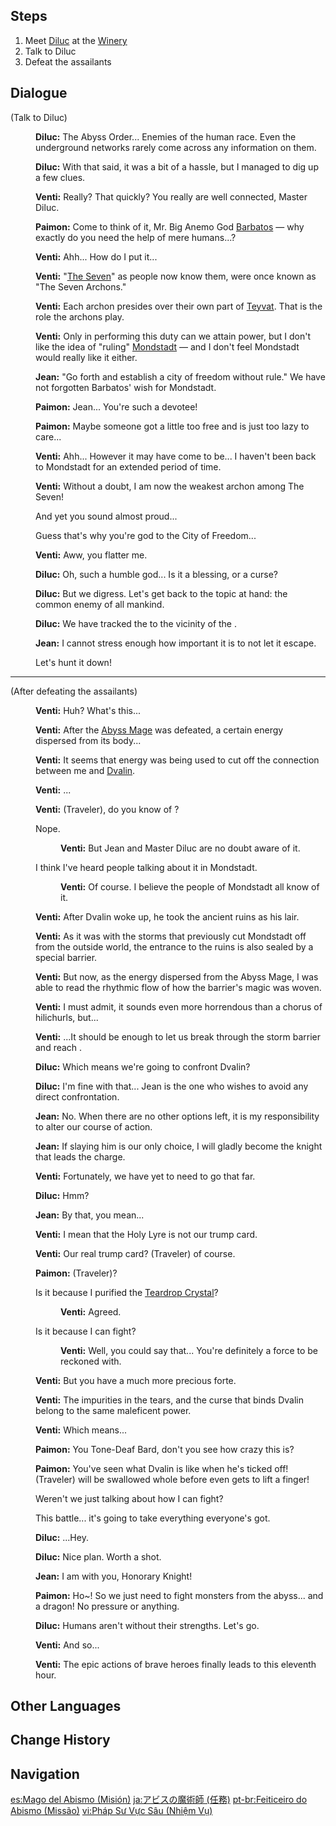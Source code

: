 {{About|the quest|the enemy type|Abyss Mages}}
{{Quest Infobox
|id            = 00397
|image         = Archon Quest C0A3 Abyss Mage.png
|title         = Abyss Mage
|type          = Archon
|chapter       = Prologue
|actNum        = III
|act           = Song of the Dragon and Freedom
|part          = 1
|startLocation = [[Dawn Winery]], [[Mondstadt]]
|region        = Mondstadt
|area          = Windwail Highland
|subarea       = Dawn Winery
|prev          = Reunion With the Dragon
|next          = Hurdle
|exp           = 350
|mora          = 10,725
|other         = {{Card|Adventurer's Experience|4}}{{Card|Mystic Enhancement Ore|2}}
|characters    = Diluc;Jean;Paimon;Traveler;Venti
|voiced        = yes
}}
{{TeyvatQuest|0|3|part=1|title=Abyss Mage}}

==Steps==
#Meet [[Diluc]] at the [[Dawn Winery|Winery]]
#Talk to Diluc
#Defeat the assailants {{Enemy List|Hydro Abyss Mage;Hydro Samachurl;Cryo Hilichurl Shooter}}

==Dialogue==
{{Quest Description|You used the [[Holy Lyre der Himmel]] to summon [[Stormterror]], only to be prevented from saving it due to the interference of the [[Abyss Order]]. But you haven't given up yet &mdash; Diluc has been able to swiftly obtain a new lead...}}
{{dialogue start}}
;(Talk to Diluc)
:{{A|vo mdaq064 1 diluc 01.ogg}} '''Diluc:''' The Abyss Order... Enemies of the human race. Even the underground networks rarely come across any information on them.
:{{A|vo mdaq064 1 diluc 02.ogg}} '''Diluc:''' With that said, it was a bit of a hassle, but I managed to dig up a few clues.
:{{A|vo mdaq064 1 venti 01.ogg}} '''Venti:''' Really? That quickly? You really are well connected, Master Diluc.
:{{A|vo mdaq064 1 paimon 01.ogg}} '''Paimon:''' Come to think of it, Mr. Big Anemo God [[Barbatos]] &mdash; why exactly do you need the help of mere humans...?
:{{A|vo mdaq064 1 venti 02.ogg}} '''Venti:''' Ahh... How do I put it...
:{{A|vo mdaq064 1 venti 03.ogg}} '''Venti:''' "[[The Seven]]" as people now know them, were once known as "The Seven Archons."
:{{A|vo mdaq064 1 venti 04.ogg}} '''Venti:''' Each archon presides over their own part of [[Teyvat]]. That is the role the archons play.
:{{A|vo mdaq064 1 venti 05.ogg}} '''Venti:''' Only in performing this duty can we attain power, but I don't like the idea of "ruling" [[Mondstadt]] &mdash; and I don't feel Mondstadt would really like it either.
:{{A|vo mdaq064 1 qin 01.ogg}} '''Jean:''' "Go forth and establish a city of freedom without rule." We have not forgotten Barbatos' wish for Mondstadt.
:{{A|vo mdaq064 1 paimon 02.ogg}} '''Paimon:''' Jean... You're such a devotee!
:{{A|vo mdaq064 1 paimon 03.ogg}} '''Paimon:''' Maybe someone got a little too free and is just too lazy to care...
:{{A|vo mdaq064 1 venti 06.ogg}} '''Venti:''' Ahh... However it may have come to be... I haven't been back to Mondstadt for an extended period of time.
:{{A|vo mdaq064 1 venti 07.ogg}} '''Venti:''' Without a doubt, I am now the weakest archon among The Seven!
:{{DIcon}} And yet you sound almost proud...
:{{DIcon}} Guess that's why you're god to the City of Freedom...
:{{A|vo mdaq064 1 venti 08.ogg}} '''Venti:''' Aww, you flatter me.
:{{A|vo mdaq064 1 diluc 03.ogg}} '''Diluc:''' Oh, such a humble god... Is it a blessing, or a curse?
:{{A|vo mdaq064 1 diluc 04.ogg}} '''Diluc:''' But we digress. Let's get back to the topic at hand: the common enemy of all mankind.
:{{A|vo mdaq064 1 diluc 05.ogg}} '''Diluc:''' We have tracked the {{Color|buzzword|Abyss Mage}} to the vicinity of the {{Color|buzzword|winery}}.
:{{A|vo mdaq064 1 qin 02.ogg}} '''Jean:''' I cannot stress enough how important it is to not let it escape.
:{{DIcon}} Let's hunt it down!
----
;(After defeating the assailants)
:{{A|vo mdaq064 3 venti 01.ogg}} '''Venti:''' Huh? What's this...
:{{A|vo mdaq064 3 venti 02.ogg}} '''Venti:''' After the [[Abyss Mage]] was defeated, a certain energy dispersed from its body...
:{{A|vo mdaq064 3 venti 03.ogg}} '''Venti:''' It seems that energy was being used to cut off the connection between me and [[Dvalin]].
:{{A|vo mdaq064 3 venti 04.ogg}} '''Venti:''' ...
:{{A|vo mdaq064 3 venti 05.ogg}} '''Venti:''' (Traveler), do you know of {{Color|buzzword|Stormterror's Lair}}?
:{{DIcon}} Nope.
::{{A|vo mdaq064 3 venti 06a.ogg}} '''Venti:''' But Jean and Master Diluc are no doubt aware of it.
:{{DIcon}} I think I've heard people talking about it in Mondstadt.
::{{A|vo mdaq064 3 venti 06b.ogg}} '''Venti:''' Of course. I believe the people of Mondstadt all know of it.
:{{A|vo mdaq064 3 venti 07.ogg}} '''Venti:''' After Dvalin woke up, he took the ancient ruins as his lair.
:{{A|vo mdaq064 3 venti 08.ogg}} '''Venti:''' As it was with the storms that previously cut Mondstadt off from the outside world, the entrance to the ruins is also sealed by a special barrier.
:{{A|vo mdaq064 3 venti 09.ogg}} '''Venti:''' But now, as the energy dispersed from the Abyss Mage, I was able to read the rhythmic flow of how the barrier's magic was woven.
:{{A|vo mdaq064 3 venti 10.ogg}} '''Venti:''' I must admit, it sounds even more horrendous than a chorus of hilichurls, but...
:{{A|vo mdaq064 3 venti 11.ogg}} '''Venti:''' ...It should be enough to let us break through the storm barrier and reach {{Color|buzzword|Stormterror's Lair}}.
:{{A|vo mdaq064 3 diluc 01.ogg}} '''Diluc:''' Which means we're going to confront Dvalin?
:{{A|vo mdaq064 3 diluc 02.ogg}} '''Diluc:''' I'm fine with that... Jean is the one who wishes to avoid any direct confrontation.
:{{A|vo mdaq064 3 qin 01.ogg}} '''Jean:''' No. When there are no other options left, it is my responsibility to alter our course of action.
:{{A|vo mdaq064 3 qin 02.ogg}} '''Jean:''' If slaying him is our only choice, I will gladly become the knight that leads the charge.
:{{A|vo mdaq064 3 venti 12.ogg}} '''Venti:''' Fortunately, we have yet to need to go that far.
:{{A|vo mdaq064 3 diluc 03.ogg}} '''Diluc:''' Hmm?
:{{A|vo mdaq064 3 qin 03.ogg}} '''Jean:''' By that, you mean...
:{{A|vo mdaq064 3 venti 13.ogg}} '''Venti:''' I mean that the Holy Lyre is not our trump card.
:{{A|vo mdaq064 3 venti 14.ogg}} '''Venti:''' Our real trump card? (Traveler) of course.
:{{A|vo mdaq064 3 paimon 01.ogg}} '''Paimon:''' (Traveler)?
:{{DIcon}} Is it because I purified the [[Teardrop Crystal]]?
::{{A|vo mdaq064 3 venti 15a.ogg}} '''Venti:''' Agreed.
:{{DIcon}} Is it because I can fight?
::{{A|vo mdaq064 3 venti 15b 1.ogg}} '''Venti:''' Well, you could say that... You're definitely a force to be reckoned with.
:{{A|vo mdaq064 3 venti 15b 2.ogg}} '''Venti:''' But you have a much more precious forte.
:{{A|vo mdaq064 3 venti 16.ogg}} '''Venti:''' The impurities in the tears, and the curse that binds Dvalin belong to the same maleficent power.
:{{A|vo mdaq064 3 venti 17.ogg}} '''Venti:''' Which means...
:{{A|vo mdaq064 3 paimon 02.ogg}} '''Paimon:''' You Tone-Deaf Bard, don't you see how crazy this is?
:{{A|vo mdaq064 3 paimon 03.ogg}} '''Paimon:''' You've seen what Dvalin is like when he's ticked off! (Traveler) will be swallowed whole before {{MC|he|she|mc=1}} even gets to lift a finger!
:{{DIcon}} Weren't we just talking about how I can fight?
:{{DIcon}} This battle... it's going to take everything everyone's got.
:{{A|vo mdaq064 3 diluc 04.ogg}} '''Diluc:''' ...Hey.
:{{A|vo mdaq064 3 diluc 05.ogg}} '''Diluc:''' Nice plan. Worth a shot.
:{{A|vo mdaq064 3 qin 04.ogg}} '''Jean:''' I am with you, Honorary Knight!
:{{A|vo mdaq064 3 paimon 04.ogg}} '''Paimon:''' Ho~! So we just need to fight monsters from the abyss... and a dragon! No pressure or anything.
:{{A|vo mdaq064 3 diluc 06.ogg}} '''Diluc:''' Humans aren't without their strengths. Let's go.
:{{A|vo mdaq064 3 venti 18.ogg}} '''Venti:''' And so...
:{{A|vo mdaq064 3 venti 19.ogg}} '''Venti:''' The epic actions of brave heroes finally leads to this eleventh hour.
{{Dialogue end}}

==Other Languages==
{{Other Languages
|en      = Abyss Mage
|zhs     = 深渊法师
|zhs_rm  = Shēnyuān Fǎshī
|zht     = 深淵法師
|zht_rm  = Shēnyuān Fǎshī
|zh_tl   = Abyss Mage
|ja      = アビスの魔術師
|ja_rm   = Abisu no Majutsushi
|ja_tl   = Mage of the Abyss
|ko      = 심연 메이지
|ko_tl   = Abyss Mage
|es      = Mago del Abismo
|es_tl   = Abyss Mage
|fr      = Mages de l'Abîme
|fr_tl   = Abyss Mages
|ru      = Маг Бездны
|ru_tl   = Abyss Mage
|th      = Abyss Mage
|vi      = {{tt|Pháp Sư|法師}} {{tt|Vực|域}} Sâu
|vi_tl   = Abyss Mage
|de      = Abgrundmagier
|de_tl   = Abyss Mage
|id      = Abyss Mage
|pt      = Feiticeiro do Abismo
|pt_tl   = Abyss Sorcerer
|tr      = Hiçlik Büyücüsü
|tr_tl   = 
|it      = Mago dell'Abisso
|it_tl   = Abyss Mage
}}

==Change History==
{{Change History|1.0}}

==Navigation==
{{Archon Quest Navbox|chapter=Prologue}}

[[es:Mago del Abismo (Misión)]]
[[ja:アビスの魔術師 (任務)]]
[[pt-br:Feiticeiro do Abismo (Missão)]]
[[vi:Pháp Sư Vực Sâu (Nhiệm Vụ)]]
